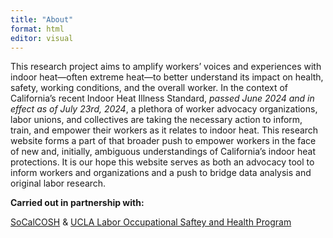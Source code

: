 ```yaml
---
title: "About"
format: html
editor: visual
---
```


This research project aims to amplify workers' voices and experiences with indoor heat—often extreme heat—to better understand its impact on health, safety, working conditions, and the overall worker. In the context of California's recent Indoor Heat Illness Standard, *passed June 2024 and in effect as of July 23rd, 2024*, a plethora of worker advocacy organizations, labor unions, and collectives are taking the necessary action to inform, train, and empower their workers as it relates to indoor heat. This research website forms a part of that broader push to empower workers in the face of new and, initially, ambiguous understandings of California's indoor heat protections. It is our hope this website serves as both an advocacy tool to inform workers and organizations and a push to bridge data analysis and original labor research.

**Carried out in partnership with:**

[SoCalCOSH](https://www.socalcosh.com) & [UCLA Labor Occupational Saftey and Health Program](https://losh.ucla.edu)
